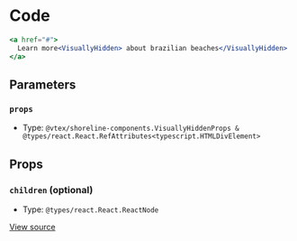 # Code

```jsx
<a href="#">
  Learn more<VisuallyHidden> about brazilian beaches</VisuallyHidden>
</a>
```

## Parameters

### `props`

- Type: `@vtex/shoreline-components.VisuallyHiddenProps & @types/react.React.RefAttributes<typescript.HTMLDivElement>`

## Props

### `children` (optional)

- Type: `@types/react.React.ReactNode`

[View source](https://github.com/vtex/shoreline/blob/4b310ee4d/packages/components/src/visually-hidden/visually-hidden.tsx#L12)
